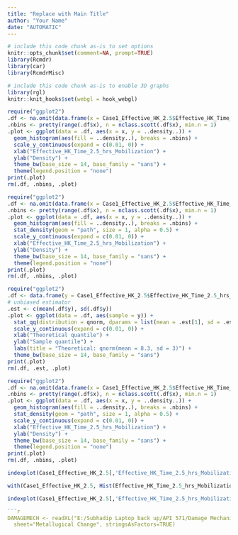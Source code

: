 ---
title: "Replace with Main Title"
author: "Your Name"
date: "AUTOMATIC"
---


```{r echo=FALSE, message=FALSE}
# include this code chunk as-is to set options
knitr::opts_chunk$set(comment=NA, prompt=TRUE)
library(Rcmdr)
library(car)
library(RcmdrMisc)
```


```{r echo=FALSE}
# include this code chunk as-is to enable 3D graphs
library(rgl)
knitr::knit_hooks$set(webgl = hook_webgl)
```

```{r}
require("ggplot2")
.df <- na.omit(data.frame(x = Case1_Effective_HK_2.5$Effective_HK_Time_2.5_hrs_Mobilization))
.nbins <- pretty(range(.df$x), n = nclass.scott(.df$x), min.n = 1)
.plot <- ggplot(data = .df, aes(x = x, y = ..density..)) + 
  geom_histogram(aes(fill = ..density..), breaks = .nbins) + 
  scale_y_continuous(expand = c(0.01, 0)) + 
  xlab("Effective_HK_Time_2.5_hrs_Mobilization") + 
  ylab("Density") + 
  theme_bw(base_size = 14, base_family = "sans") + 
  theme(legend.position = "none")
print(.plot)
rm(.df, .nbins, .plot)
```

```{r}
require("ggplot2")
.df <- na.omit(data.frame(x = Case1_Effective_HK_2.5$Effective_HK_Time_2.5_hrs_Mobilization))
.nbins <- pretty(range(.df$x), n = nclass.scott(.df$x), min.n = 1)
.plot <- ggplot(data = .df, aes(x = x, y = ..density..)) + 
  geom_histogram(aes(fill = ..density..), breaks = .nbins) + 
  stat_density(geom = "path", size = 1, alpha = 0.5) + 
  scale_y_continuous(expand = c(0.01, 0)) + 
  xlab("Effective_HK_Time_2.5_hrs_Mobilization") + 
  ylab("Density") + 
  theme_bw(base_size = 14, base_family = "sans") + 
  theme(legend.position = "none")
print(.plot)
rm(.df, .nbins, .plot)
```

```{r}
require("ggplot2")
.df <- data.frame(y = Case1_Effective_HK_2.5$Effective_HK_Time_2.5_hrs_Mobilization)
# unbiased estimator
.est <- c(mean(.df$y), sd(.df$y))
.plot <- ggplot(data = .df, aes(sample = y)) + 
  stat_qq(distribution = qnorm, dparams = list(mean = .est[1], sd = .est[2])) + 
  scale_y_continuous(expand = c(0.01, 0)) + 
  xlab("Theoretical quantile") + 
  ylab("Sample quantile") + 
  labs(title = "Theoretical: qnorm(mean = 8.3, sd = 3)") + 
  theme_bw(base_size = 14, base_family = "sans")
print(.plot)
rm(.df, .est, .plot)
```

```{r}
require("ggplot2")
.df <- na.omit(data.frame(x = Case1_Effective_HK_2.5$Effective_HK_Time_2.5_hrs_Mobilization))
.nbins <- pretty(range(.df$x), n = nclass.scott(.df$x), min.n = 1)
.plot <- ggplot(data = .df, aes(x = x, y = ..density..)) + 
  geom_histogram(aes(fill = ..density..), breaks = .nbins) + 
  stat_density(geom = "path", size = 1, alpha = 0.5) + 
  scale_y_continuous(expand = c(0.01, 0)) + 
  xlab("Effective_HK_Time_2.5_hrs_Mobilization") + 
  ylab("Density") + 
  theme_bw(base_size = 14, base_family = "sans") + 
  theme(legend.position = "none")
print(.plot)
rm(.df, .nbins, .plot)
```

```{r}
indexplot(Case1_Effective_HK_2.5[,'Effective_HK_Time_2.5_hrs_Mobilization', drop=FALSE], type='h', id.method='y', id.n=2)
```

```{r}
with(Case1_Effective_HK_2.5, Hist(Effective_HK_Time_2.5_hrs_Mobilization, scale="frequency", breaks="Sturges", col="darkgray"))
```

```{r}
indexplot(Case1_Effective_HK_2.5[,'Effective_HK_Time_2.5_hrs_Mobilization', drop=FALSE], type='h', id.method='y', id.n=2)
```


```{r}

```{r}
DAMAGEMECH <- readXL("E:/Subhadip Laptop back up/API 571/Damage Mechanisms_API 571.xlsx", rownames=FALSE, header=TRUE, na="", 
  sheet="Metallugical Change", stringsAsFactors=TRUE)
```

